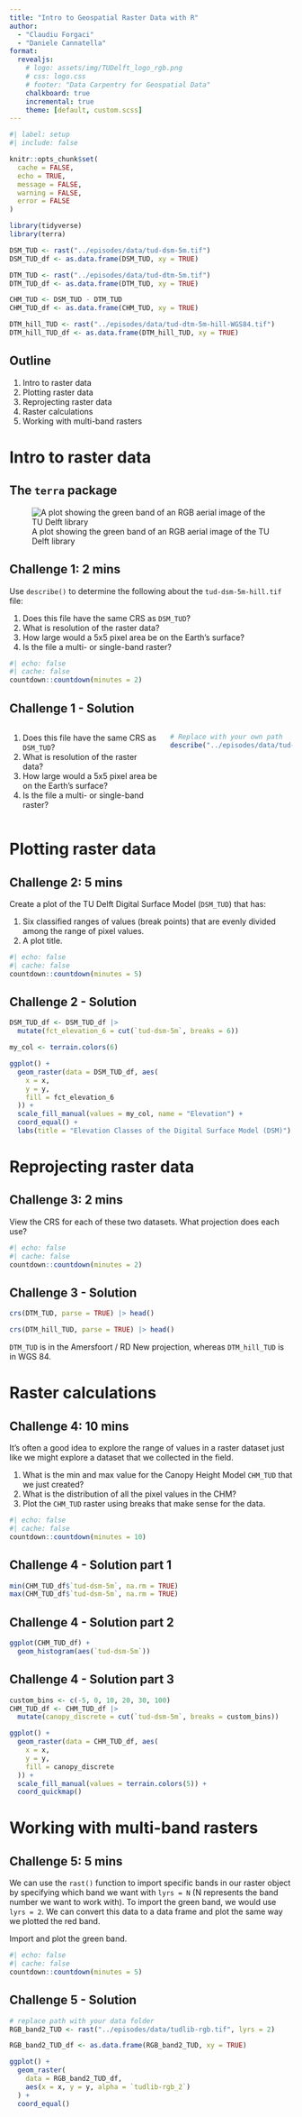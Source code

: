 ```yaml
---
title: "Intro to Geospatial Raster Data with R"
author:
  - "Claudiu Forgaci"
  - "Daniele Cannatella"
format: 
  revealjs:
    # logo: assets/img/TUDelft_logo_rgb.png
    # css: logo.css
    # footer: "Data Carpentry for Geospatial Data"
    chalkboard: true
    incremental: true   
    theme: [default, custom.scss]
---
```



```r
#| label: setup
#| include: false

knitr::opts_chunk$set(
  cache = FALSE,
  echo = TRUE,
  message = FALSE,
  warning = FALSE,
  error = FALSE
)

library(tidyverse)
library(terra)
```

```r
DSM_TUD <- rast("../episodes/data/tud-dsm-5m.tif")
DSM_TUD_df <- as.data.frame(DSM_TUD, xy = TRUE)

DTM_TUD <- rast("../episodes/data/tud-dtm-5m.tif")
DTM_TUD_df <- as.data.frame(DTM_TUD, xy = TRUE)

CHM_TUD <- DSM_TUD - DTM_TUD
CHM_TUD_df <- as.data.frame(CHM_TUD, xy = TRUE)

DTM_hill_TUD <- rast("../episodes/data/tud-dtm-5m-hill-WGS84.tif")
DTM_hill_TUD_df <- as.data.frame(DTM_hill_TUD, xy = TRUE)
```

## Outline

1. Intro to raster data
2. Plotting raster data
3. Reprojecting raster data
4. Raster calculations
5. Working with multi-band rasters


# Intro to raster data

## The `terra` package

![A plot showing the green band of an RGB aerial image of the TU Delft library](fig/tudlib-green.png){fig-align="center"}


## Challenge 1: **2 mins**

Use `describe()` to determine the following about the `tud-dsm-5m-hill.tif` file:

1. Does this file have the same CRS as `DSM_TUD`?
2. What is resolution of the raster data?
3. How large would a 5x5 pixel area be on the Earth’s surface?
4. Is the file a multi- or single-band raster?

``` r
#| echo: false
#| cache: false
countdown::countdown(minutes = 2)
``` 

## Challenge 1 - Solution {.smaller}

:::: {.columns}

::: {.column}

::: {.nonincremental}

1. Does this file have the same CRS as `DSM_TUD`?
2. What is resolution of the raster data?
3. How large would a 5x5 pixel area be on the Earth’s surface?
4. Is the file a multi- or single-band raster?

:::

:::

::: {.column}

```r
# Replace with your own path
describe("../episodes/data/tud-dsm-5m-hill.tif")
```

:::

::::

# Plotting raster data

## Challenge 2: **5 mins**

Create a plot of the TU Delft Digital Surface Model (`DSM_TUD`) that has:

1. Six classified ranges of values (break points) that are evenly divided among the range of pixel values.
2. A plot title.

``` r
#| echo: false
#| cache: false
countdown::countdown(minutes = 5)
``` 

## Challenge 2 - Solution

```r
DSM_TUD_df <- DSM_TUD_df |>
  mutate(fct_elevation_6 = cut(`tud-dsm-5m`, breaks = 6))

my_col <- terrain.colors(6)

ggplot() +
  geom_raster(data = DSM_TUD_df, aes(
    x = x,
    y = y,
    fill = fct_elevation_6
  )) +
  scale_fill_manual(values = my_col, name = "Elevation") +
  coord_equal() +
  labs(title = "Elevation Classes of the Digital Surface Model (DSM)")
```

# Reprojecting raster data

## Challenge 3: **2 mins**

View the CRS for each of these two datasets. What projection does each use?

``` r
#| echo: false
#| cache: false
countdown::countdown(minutes = 2)
``` 

## Challenge 3 - Solution

```r
crs(DTM_TUD, parse = TRUE) |> head()
```

```r
crs(DTM_hill_TUD, parse = TRUE) |> head()
```

`DTM_TUD` is in the Amersfoort / RD New projection, whereas `DTM_hill_TUD` is in WGS 84.

# Raster calculations

## Challenge 4: **10 mins**

It’s often a good idea to explore the range of values in a raster dataset just like we might explore a dataset that we collected in the field.

1. What is the min and max value for the Canopy Height Model `CHM_TUD` that we just created?
3. What is the distribution of all the pixel values in the CHM?
5. Plot the `CHM_TUD` raster using breaks that make sense for the data.

``` r
#| echo: false
#| cache: false
countdown::countdown(minutes = 10)
``` 

## Challenge 4 - Solution part 1

```r
min(CHM_TUD_df$`tud-dsm-5m`, na.rm = TRUE)
max(CHM_TUD_df$`tud-dsm-5m`, na.rm = TRUE)
```

## Challenge 4 - Solution part 2

```r
ggplot(CHM_TUD_df) +
  geom_histogram(aes(`tud-dsm-5m`))
```

## Challenge 4 - Solution part 3

```r
custom_bins <- c(-5, 0, 10, 20, 30, 100)
CHM_TUD_df <- CHM_TUD_df |>
  mutate(canopy_discrete = cut(`tud-dsm-5m`, breaks = custom_bins))

ggplot() +
  geom_raster(data = CHM_TUD_df, aes(
    x = x,
    y = y,
    fill = canopy_discrete
  )) +
  scale_fill_manual(values = terrain.colors(5)) +
  coord_quickmap()
```


# Working with multi-band rasters

## Challenge 5: **5 mins**

We can use the `rast()` function to import specific bands in our raster object by specifying which band we want with `lyrs = N` (N represents the band number we want to work with). To import the green band, we would use `lyrs = 2`. We can convert this data to a data frame and plot the same way we plotted the red band.

Import and plot the green band.

``` r
#| echo: false
#| cache: false
countdown::countdown(minutes = 5)
``` 

## Challenge 5 - Solution

```r
# replace path with your data folder
RGB_band2_TUD <- rast("../episodes/data/tudlib-rgb.tif", lyrs = 2)

RGB_band2_TUD_df <- as.data.frame(RGB_band2_TUD, xy = TRUE)

ggplot() +
  geom_raster(
    data = RGB_band2_TUD_df,
    aes(x = x, y = y, alpha = `tudlib-rgb_2`)
  ) +
  coord_equal()
```

